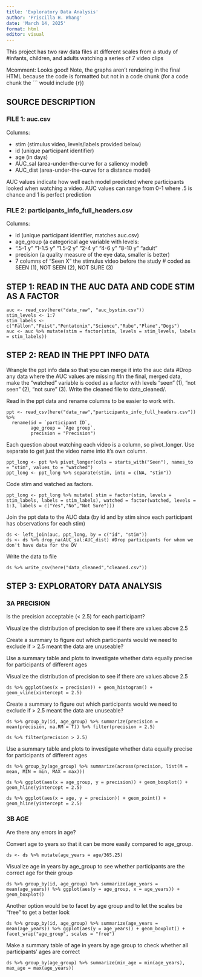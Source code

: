 ```yaml
---
title: 'Exploratory Data Analysis'
author: 'Priscilla H. Whang'
date: 'March 14, 2025'
format: html
editor: visual
---
```


::: callout-note
This project has two raw data files at different scales from a study of #infants, children, and adults watching a series of 7 video clips
:::

Mcomment: Looks good! Note, the graphs aren't rendering in the final HTML because the code is formatted but not in a code chunk (for a code chunk the ``` would include {r})

## SOURCE DESCRIPTION

### FILE 1: auc.csv

Columns:

-   stim (stimulus video, levels/labels provided below)
-   id (unique participant identifier)
-   age (in days)
-   AUC_sal (area-under-the-curve for a saliency model)
-   AUC_dist (area-under-the-curve for a distance model)

AUC values indicate how well each model predicted where participants looked when watching a video. AUC values can range from 0-1 where .5 is chance and 1 is perfect prediction

### FILE 2: participants_info_full_headers.csv

Columns:

-   id (unique participant identifier, matches auc.csv)
-   age_group (a categorical age variable with levels:
-   ".5-1 y" "1-1.5 y" "1.5-2 y" "2-4 y" "4-6 y" "8-10 y" "adult"
-   precision (a quality measure of the eye data, smaller is better)
-   7 columns of "Seen X" the stimulus video before the study \# coded as SEEN (1), NOT SEEN (2), NOT SURE (3)

## STEP 1: READ IN THE AUC DATA AND CODE STIM AS A FACTOR

```         
auc <- read_csv(here("data_raw", "auc_bystim.csv"))
stim_levels <- 1:7
stim_labels <- c("Fallon","Feist","Pentatonix","Science","Rube","Plane","Dogs")
auc <- auc %>% mutate(stim = factor(stim, levels = stim_levels, labels = stim_labels))
```

## STEP 2: READ IN THE PPT INFO DATA

Wrangle the ppt info data so that you can merge it into the auc data #Drop any data where the AUC values are missing #In the final, merged data, make the "watched" variable is coded as a factor with levels "seen" (1), "not seen" (2), "not sure" (3). Write the cleaned file to data_cleaned/.

Read in the ppt data and rename columns to be easier to work with.

```         
ppt <- read_csv(here("data_raw","participants_info_full_headers.csv")) %>% 
  rename(id = `participant ID`,
         age_group = `Age group`,
         precision = "Precision")
```

Each question about watching each video is a column, so pivot_longer. Use separate to get just the video name into it's own column.

```         
ppt_long <- ppt %>% pivot_longer(cols = starts_with("Seen"), names_to = "stim", values_to = "watched") 
ppt_long <- ppt_long %>% separate(stim, into = c(NA, "stim"))
```

Code stim and watched as factors.

```         
ppt_long <- ppt_long %>% mutate( stim = factor(stim, levels = stim_labels, labels = stim_labels), watched = factor(watched, levels = 1:3, labels = c("Yes","No","Not Sure")))
```

Join the ppt data to the AUC data (by id and by stim since each participant has observations for each stim)

```         
ds <- left_join(auc, ppt_long, by = c("id", "stim")) 
ds <- ds %>% drop_na(AUC_sal:AUC_dist) #Drop participants for whom we don't have data for the DV
```

Write the data to file

```         
ds %>% write_csv(here("data_cleaned","cleaned.csv"))
```

## STEP 3: EXPLORATORY DATA ANALYSIS

### 3A PRECISION

Is the precision acceptable (\< 2.5) for each participant?

Visualize the distribution of precision to see if there are values above 2.5

Create a summary to figure out which participants would we need to exclude if \> 2.5 meant the data are unuseable?

Use a summary table and plots to investigate whether data equally precise for participants of different ages

Visualize the distribution of precision to see if there are values above 2.5

```         
ds %>% ggplot(aes(x = precision)) + geom_histogram() + geom_vline(xintercept = 2.5)
```

Create a summary to figure out which participants would we need to exclude if \> 2.5 meant the data are unuseable?

```         
ds %>% group_by(id, age_group) %>% summarize(precision = mean(precision, na.RM = T)) %>% filter(precision > 2.5)

ds %>% filter(precision > 2.5)
```

Use a summary table and plots to investigate whether data equally precise for participants of different ages

```         
ds %>% group_by(age_group) %>% summarize(across(precision, list(M = mean, MIN = min, MAX = max)))

ds %>% ggplot(aes(x = age_group, y = precision)) + geom_boxplot() + geom_hline(yintercept = 2.5) 

ds %>% ggplot(aes(x = age, y = precision)) + geom_point() + geom_hline(yintercept = 2.5)
```

### 3B AGE

Are there any errors in age?

Convert age to years so that it can be more easily compared to age_group.

```         
ds <- ds %>% mutate(age_years = age/365.25)
```

Visualize age in years by age_group to see whether participants are the correct age for their group

```         
ds %>% group_by(id, age_group) %>% summarize(age_years = mean(age_years)) %>% ggplot(aes(y = age_group, x = age_years)) + geom_boxplot()
```

Another option would be to facet by age group and to let the scales be "free" to get a better look

```         
ds %>% group_by(id, age_group) %>% summarize(age_years = mean(age_years)) %>% ggplot(aes(y = age_years)) + geom_boxplot() + facet_wrap("age_group", scales = "free")
```

Make a summary table of age in years by age group to check whether all participants' ages are correct

```         
ds %>% group_by(age_group) %>% summarize(min_age = min(age_years), max_age = max(age_years))
```
